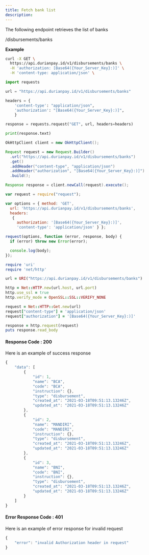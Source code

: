 ```yaml
---
title: Fetch bank list
description: 
---
```



<div class = 'right-component'></div>

<div class = 'left-side'>


The following endpoint retrieves the list of banks

<url get = ""><div class = "ib">/disbursements/banks</div></url>

</div>

<div class = 'right-code ml-60'>

**Example**

<MultiCodeBlock>

```bash
curl -X GET \
  https://api.durianpay.id/v1/disbursements/banks \
  -H 'authorization: [Base64({Your_Server_Key}:)]' \
  -H 'content-type: application/json' \
```

```python
import requests

url = "https://api.durianpay.id/v1/disbursements/banks"

headers = {
    'content-type': "application/json",
    'authorization': "[Base64({Your_Server_Key}:)]",
    }

response = requests.request("GET", url, headers=headers)

print(response.text)
```

```java
OkHttpClient client = new OkHttpClient();

Request request = new Request.Builder()
  .url("https://api.durianpay.id/v1/disbursements/banks")
  .get()
  .addHeader("content-type", "application/json")
  .addHeader("authorization", "[Base64({Your_Server_Key}:)]")
  .build();

Response response = client.newCall(request).execute();
```

```js
var request = require("request");

var options = { method: 'GET',
  url: 'https://api.durianpay.id/v1/disbursements/banks',
  headers: 
   { 
     authorization: '[Base64({Your_Server_Key}:)]',
     'content-type': 'application/json' } };

request(options, function (error, response, body) {
  if (error) throw new Error(error);

  console.log(body);
});
```

```ruby
require 'uri'
require 'net/http'

url = URI("https://api.durianpay.id/v1/disbursements/banks")

http = Net::HTTP.new(url.host, url.port)
http.use_ssl = true
http.verify_mode = OpenSSL::SSL::VERIFY_NONE

request = Net::HTTP::Get.new(url)
request["content-type"] = 'application/json'
request["authorization"] = '[Base64({Your_Server_Key}:)]'

response = http.request(request)
puts response.read_body
```

</MultiCodeBlock>

#### Response Code : 200 
Here is an example of success response

```js
{
    "data": [
        {
            "id": 1,
            "name": "BCA",
            "code": "BCA",
            "instruction": {},
            "type": "disbursement",
            "created_at": "2021-03-18T09:51:13.13246Z",
            "updated_at": "2021-03-18T09:51:13.13246Z"
        },
        {
            "id": 2,
            "name": "MANDIRI",
            "code": "MANDIRI",
            "instruction": {},
            "type": "disbursement",
            "created_at": "2021-03-18T09:51:13.13246Z",
            "updated_at": "2021-03-18T09:51:13.13246Z"
        },
        {
            "id": 3,
            "name": "BNI",
            "code": "BNI",
            "instruction": {},
            "type": "disbursement",
            "created_at": "2021-03-18T09:51:13.13246Z",
            "updated_at": "2021-03-18T09:51:13.13246Z"
        }
    ]
}
```

#### Error Response Code : 401
Here is an example of error response for invalid request

```js
{
    "error": "invalid Authorization header in request"
}
```

</div>